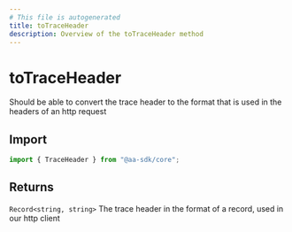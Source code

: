 ```yaml
---
# This file is autogenerated
title: toTraceHeader
description: Overview of the toTraceHeader method
---
```


# toTraceHeader

Should be able to convert the trace header to the format that is used in the headers of an http request

## Import

```ts
import { TraceHeader } from "@aa-sdk/core";
```

## Returns

`Record<string, string>`
The trace header in the format of a record, used in our http client
